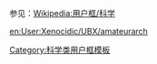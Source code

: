 {{Userbox
  |border-c = #000000
  |border-s = 1
  |id-c     = #FFFFFF
  |id-s     = 12
  |id-fc    = #000000
  |info-c   = white
  |info-s   = 10
  |info-fc  = black
  |id       = [[Image:Cerámica de boquique Cogotas-I.jpg|54px]]
  |info     = 這個用戶是'''業餘[[考古學家]]'''。
}}
<noinclude>
<p style="clear: both; padding-top: 2em">
参见：[[Wikipedia:用户框/科学]]
</p>
[[Category:科学类用户框模板]]
[[en:User:Xenocidic/UBX/amateurarch]]
</noinclude>